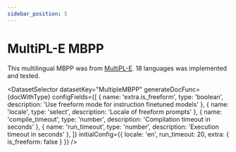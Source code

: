 ```yaml
---
sidebar_position: 5
---
```


# MultiPL-E MBPP

This multilingual MBPP was from [MultiPL-E](https://github.com/nuprl/MultiPL-E). 18 languages was implemented and tested.

<DatasetSelector datasetKey="MultipleMBPP" generateDocFunc={docWithType} configFields={[
  { name: 'extra.is_freeform', type: 'boolean', description: 'Use freeform mode for instruction finetuned models' },
  { name: 'locale', type: 'select', description: 'Locale of freeform prompts' },
  { name: 'compile_timeout', type: 'number', description: 'Compilation timeout in seconds' },
  { name: 'run_timeout', type: 'number', description: 'Execution timeout in seconds' },
]} initialConfig={{
  locale: 'en',
  run_timeout: 20,
  extra: {
    is_freeform: false
  }
}} />